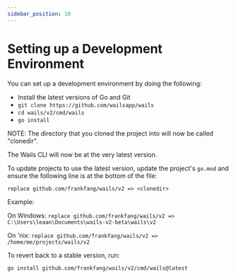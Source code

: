```yaml
---
sidebar_position: 10
---
```


# Setting up a Development Environment

You can set up a development environment by doing the following:

- Install the latest versions of Go and Git
- `git clone https://github.com/wailsapp/wails`
- `cd wails/v2/cmd/wails`
- `go install`

NOTE: The directory that you cloned the project into will now be called "clonedir".

The Wails CLI will now be at the very latest version.

To update projects to use the latest version, update the project's `go.mod` and
ensure the following line is at the bottom of the file:

`replace github.com/frankfang/wails/v2 => <clonedir>`

Example:

On Windows:
`replace github.com/frankfang/wails/v2 => C:\Users\leaan\Documents\wails-v2-beta\wails\v2`

On 'nix:
`replace github.com/frankfang/wails/v2 => /home/me/projects/wails/v2`

To revert back to a stable version, run:

`go install github.com/frankfang/wails/v2/cmd/wails@latest`

